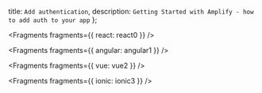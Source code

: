   title: `Add authentication`,
  description: `Getting Started with Amplify - how to add auth to your app`
};


<Fragments fragments={{ react: react0 }} />


<Fragments fragments={{ angular: angular1 }} />


<Fragments fragments={{ vue: vue2 }} />


<Fragments fragments={{ ionic: ionic3 }} />
